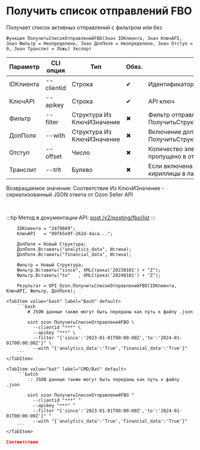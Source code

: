 ﻿---
sidebar_position: 3
description: Получить список отправлений FBO и другие функции для работы с Ozon в Открытом пакете интеграций - бесплатной open-source библиотеке интеграций для 1С:Предприятие 8, OneScript и CLI
keywords: [1C, 1С, 1С:Предприятие, 1С:Предприятие 8.3, API, Интеграция, Сервисы, Обмен, OneScript, CLI, Ozon]
---


# Получить список отправлений FBO
 Получает список активных отправлений с фильтром или без



`Функция ПолучитьСписокОтправленийFBO(Знач IDКлиента, Знач КлючAPI, Знач Фильтр = Неопределено, Знач ДопПоля = Неопределено, Знач Отступ = 0, Знач Транслит = Ложь) Экспорт`

  | Параметр | CLI опция | Тип | Обяз. | Назначение |
  |-|-|-|-|-|
  | IDКлиента | --clientid | Строка | &#x2714; | Идентификатор клиента |
  | КлючAPI | --apikey | Строка | &#x2714; | API ключ |
  | Фильтр | --filter | Структура Из КлючИЗначение | &#x2716; | Фильтр отправлений. См. ПолучитьСтруктуруФильтраОтправлений |
  | ДопПоля | --with | Структура Из КлючИЗначение | &#x2716; | Включение доп. полей в ответ. См. ПолучитьСтруктуруДопПолейОтправления |
  | Отступ | --offset | Число | &#x2716; | Количество элементов, которое будет пропущено в ответе |
  | Транслит | --trlt | Булево | &#x2716; | Если включена транслитерация адреса из кириллицы в латиницу > Истина |

  
  Возвращаемое значение:   Соответствие Из КлючИЗначение - сериализованный JSON ответа от Ozon Seller API

<br/>

:::tip
Метод в документации API: [post /v2/posting/fbo/list](https://docs.ozon.ru/api/seller/#operation/PostingAPI_GetFboPostingList)
:::
<br/>



```bsl title="Пример использования для 1С:Предприятие/OneScript"
    IDКлиента = "2479669";
    КлючAPI   = "09f65e9f-262d-4aca...";

    ДопПоля = Новый Структура;
    ДопПоля.Вставить("analytics_data", Истина);
    ДопПоля.Вставить("financial_data", Истина);

    Фильтр = Новый Структура;
    Фильтр.Вставить("since", XMLСтрока('20230101') + "Z");
    Фильтр.Вставить("to"   , XMLСтрока('20240101') + "Z");

    Результат = OPI_Ozon.ПолучитьСписокОтправленийFBO(IDКлиента, КлючAPI, Фильтр, ДопПоля);
```
    

 <Tabs>
  
    <TabItem value="bash" label="Bash" default>
        ```bash
            # JSON данные также могут быть переданы как путь к файлу .json
            
            oint ozon ПолучитьСписокОтправленийFBO \
              --clientid "***" \
              --apikey "***" \
              --filter "{'since':'2023-01-01T00:00:00Z','to':'2024-01-01T00:00:00Z'}" \
              --with "{'analytics_data':'True','financial_data':'True'}"
        ```
    </TabItem>
  
    <TabItem value="bat" label="CMD/Bat" default>
        ```batch
            :: JSON данные также могут быть переданы как путь к файлу .json
            
            oint ozon ПолучитьСписокОтправленийFBO ^
              --clientid "***" ^
              --apikey "***" ^
              --filter "{'since':'2023-01-01T00:00:00Z','to':'2024-01-01T00:00:00Z'}" ^
              --with "{'analytics_data':'True','financial_data':'True'}"
        ```
    </TabItem>
</Tabs>


```json title="Результат"
Соответствие
```
